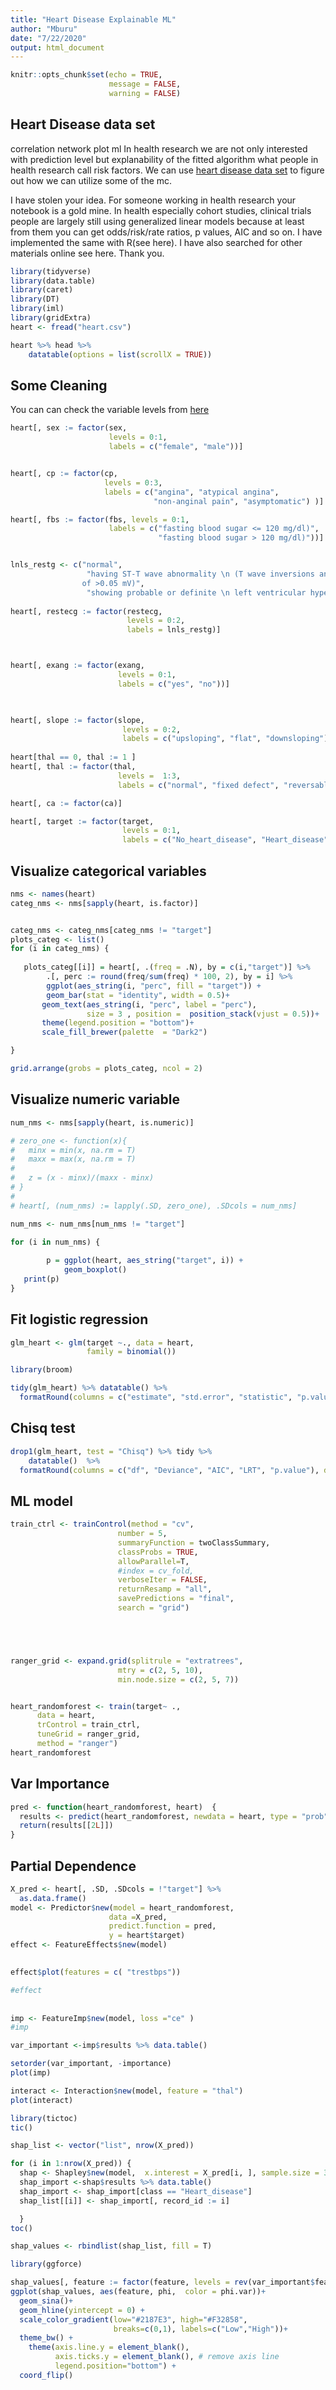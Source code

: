 ```yaml
---
title: "Heart Disease Explainable ML"
author: "Mburu"
date: "7/22/2020"
output: html_document
---
```


```r
knitr::opts_chunk$set(echo = TRUE, 
                      message = FALSE,
                      warning = FALSE)
```

## Heart Disease data set
correlation network plot ml
In health research we are not only interested with prediction level but explanability of the fitted algorithm what people in health research call risk factors. We can use  [heart disease data set](https://www.kaggle.com/ronitf/heart-disease-uci) to figure out how we can utilize some of the mc.

I have stolen your idea. For someone working in health research your notebook is a gold mine. In health especially cohort studies, clinical trials people are largely still using generalized linear models because at least from them you can get odds/risk/rate ratios, p values, AIC and so on. I have implemented the same with R(see here). I have also searched for other materials online see here. Thank you.

```r
library(tidyverse)
library(data.table)
library(caret)
library(DT)
library(iml)
library(gridExtra)
heart <- fread("heart.csv")

heart %>% head %>%
    datatable(options = list(scrollX = TRUE))


```


## Some Cleaning

You can can check the variable levels from [here](https://archive.ics.uci.edu/ml/datasets/Heart+Disease)

```r
heart[, sex := factor(sex, 
                      levels = 0:1, 
                      labels = c("female", "male"))]


heart[, cp := factor(cp,
                     levels = 0:3,
                     labels = c("angina", "atypical angina",
                                "non-anginal pain", "asymptomatic") )]

heart[, fbs := factor(fbs, levels = 0:1,
                      labels = c("fasting blood sugar <= 120 mg/dl)",
                                 "fasting blood sugar > 120 mg/dl)"))]


lnls_restg <- c("normal", 
                 "having ST-T wave abnormality \n (T wave inversions and/or \n ST elevation or depression
                of >0.05 mV)", 
                 "showing probable or definite \n left ventricular hypertrophy \n by Estes' criteria")
 
heart[, restecg := factor(restecg,
                          levels = 0:2,
                          labels = lnls_restg)]



heart[, exang := factor(exang, 
                        levels = 0:1,
                        labels = c("yes", "no"))]


 
heart[, slope := factor(slope,
                         levels = 0:2,
                         labels = c("upsloping", "flat", "downsloping"))]
 
heart[thal == 0, thal := 1 ]
heart[, thal := factor(thal,
                        levels =  1:3,
                        labels = c("normal", "fixed defect", "reversable defect"))]

heart[, ca := factor(ca)]

heart[, target := factor(target,
                         levels = 0:1,
                         labels = c("No_heart_disease", "Heart_disease"))]

```


## Visualize categorical variables

```r
nms <- names(heart)
categ_nms <- nms[sapply(heart, is.factor)]


categ_nms <- categ_nms[categ_nms != "target"]
plots_categ <- list()
for (i in categ_nms) {
    
   plots_categ[[i]] = heart[, .(freq = .N), by = c(i,"target")] %>%
        .[, perc := round(freq/sum(freq) * 100, 2), by = i] %>%
        ggplot(aes_string(i, "perc", fill = "target")) +
        geom_bar(stat = "identity", width = 0.5)+
       geom_text(aes_string(i, "perc", label = "perc"),
                 size = 3 , position =  position_stack(vjust = 0.5))+
       theme(legend.position = "bottom")+
       scale_fill_brewer(palette  = "Dark2")

}

grid.arrange(grobs = plots_categ, ncol = 2)
```


## Visualize numeric variable

```r
num_nms <- nms[sapply(heart, is.numeric)]

# zero_one <- function(x){
#   minx = min(x, na.rm = T)
#   maxx = max(x, na.rm = T)
#   
#   z = (x - minx)/(maxx - minx)
# }
# 
# heart[, (num_nms) := lapply(.SD, zero_one), .SDcols = num_nms]

num_nms <- num_nms[num_nms != "target"]

for (i in num_nms) {
    
        p = ggplot(heart, aes_string("target", i)) +
            geom_boxplot()
   print(p)
}
```


## Fit logistic regression

```r
glm_heart <- glm(target ~., data = heart,
                 family = binomial())

library(broom)

tidy(glm_heart) %>% datatable() %>%
  formatRound(columns = c("estimate", "std.error", "statistic", "p.value"), digits = 4)
```


## Chisq test


```r
drop1(glm_heart, test = "Chisq") %>% tidy %>%
    datatable()  %>%
  formatRound(columns = c("df", "Deviance", "AIC", "LRT", "p.value"), digits = 4)
```


## ML model

```r

train_ctrl <- trainControl(method = "cv",
                        number = 5,
                        summaryFunction = twoClassSummary,
                        classProbs = TRUE,
                        allowParallel=T,
                        #index = cv_fold,
                        verboseIter = FALSE,
                        returnResamp = "all", 
                        savePredictions = "final", 
                        search = "grid")





ranger_grid <- expand.grid(splitrule = "extratrees",
                        mtry = c(2, 5, 10),
                        min.node.size = c(2, 5, 7))


heart_randomforest <- train(target~ .,
      data = heart,
      trControl = train_ctrl,
      tuneGrid = ranger_grid,
      method = "ranger")
heart_randomforest 
```
## Var Importance
```r
pred <- function(heart_randomforest, heart)  {
  results <- predict(heart_randomforest, newdata = heart, type = "prob")
  return(results[[2L]])
}
```

## Partial Dependence

```r
X_pred <- heart[, .SD, .SDcols = !"target"] %>%
  as.data.frame()
model <- Predictor$new(model = heart_randomforest, 
                      data =X_pred,
                      predict.function = pred,
                      y = heart$target)
effect <- FeatureEffects$new(model)

```

##

```r
effect$plot(features = c( "trestbps"))

#effect
```



##

```r
imp <- FeatureImp$new(model, loss ="ce" )
#imp

var_important <-imp$results %>% data.table()

setorder(var_important, -importance)
plot(imp)
```

```r
interact <- Interaction$new(model, feature = "thal")
plot(interact)
```


```r
library(tictoc)
tic()

shap_list <- vector("list", nrow(X_pred)) 

for (i in 1:nrow(X_pred)) {
  shap <- Shapley$new(model,  x.interest = X_pred[i, ], sample.size = 30)
  shap_import <-shap$results %>% data.table()
  shap_import <- shap_import[class == "Heart_disease"]
  shap_list[[i]] <- shap_import[, record_id := i]

  }
toc()

shap_values <- rbindlist(shap_list, fill = T)

```



```r

library(ggforce)

shap_values[, feature := factor(feature, levels = rev(var_important$feature) )]
ggplot(shap_values, aes(feature, phi,  color = phi.var))+
  geom_sina()+
  geom_hline(yintercept = 0) +
  scale_color_gradient(low="#2187E3", high="#F32858", 
                       breaks=c(0,1), labels=c("Low","High"))+ 
  theme_bw() + 
    theme(axis.line.y = element_blank(), 
          axis.ticks.y = element_blank(), # remove axis line
          legend.position="bottom") +
  coord_flip()

```

